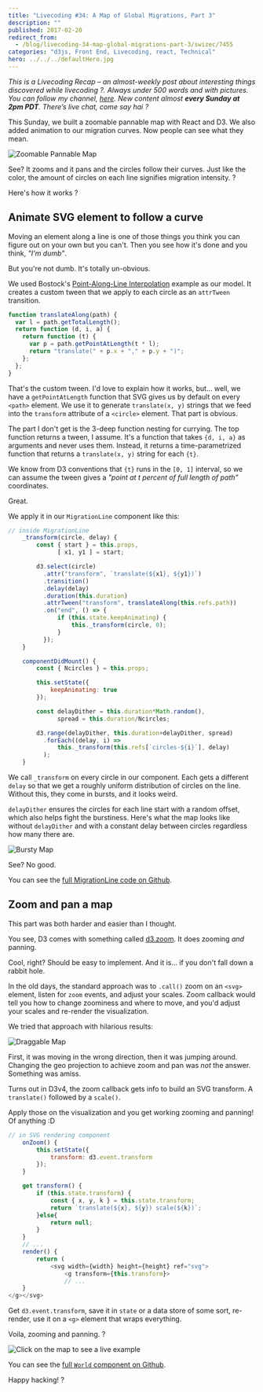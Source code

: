```yaml
---
title: "Livecoding #34: A Map of Global Migrations, Part 3"
description: ""
published: 2017-02-20
redirect_from:
  - /blog/livecoding-34-map-global-migrations-part-3/swizec/7455
categories: "d3js, Front End, Livecoding, react, Technical"
hero: ../../../defaultHero.jpg
---
```


_This is a Livecoding Recap – an almost-weekly post about interesting things discovered while livecoding ?. Always under 500 words and with pictures. You can follow my channel, [here](https://liveedu.tv/swizec). New content almost **every Sunday at 2pm PDT**. There’s live chat, come say hai ?_

This Sunday, we built a zoomable pannable map with React and D3. We also added animation to our migration curves. Now people can see what they mean.

![Zoomable Pannable Map](https://swizec.com/wp-content/uploads/2017/02/uk-migrations.gif)

See? It zooms and it pans and the circles follow their curves. Just like the color, the amount of circles on each line signifies migration intensity. ?

Here's how it works ?

## Animate SVG element to follow a curve

Moving an element along a line is one of those things you think you can figure out on your own but you can't. Then you see how it's done and you think, _"I'm dumb"_.

But you're not dumb. It's totally un-obvious.

We used Bostock's [Point-Along-Line Interpolation](https://bl.ocks.org/mbostock/1705868) example as our model. It creates a custom tween that we apply to each circle as an `attrTween` transition.

```javascript
function translateAlong(path) {
  var l = path.getTotalLength();
  return function (d, i, a) {
    return function (t) {
      var p = path.getPointAtLength(t * l);
      return "translate(" + p.x + "," + p.y + ")";
    };
  };
}
```

That's the custom tween. I'd love to explain how it works, but… well, we have a `getPointAtLength` function that SVG gives us by default on every `<path>` element. We use it to generate `translate(x, y)` strings that we feed into the `transform` attribute of a `<circle>` element. That part is obvious.

The part I don't get is the 3-deep function nesting for currying. The top function returns a tween, I assume. It's a function that takes `{d, i, a}` as arguments and never uses them. Instead, it returns a time-parametrized function that returns a `translate(x, y)` string for each `{t}`.

We know from D3 conventions that `{t}` runs in the `[0, 1]` interval, so we can assume the tween gives a _"point at t percent of full length of path"_ coordinates.

Great.

We apply it in our `MigrationLine` component like this:

```javascript
// inside MigrationLine
    _transform(circle, delay) {
        const { start } = this.props,
              [ x1, y1 ] = start;

        d3.select(circle)
          .attr("transform", `translate(${x1}, ${y1})`)
          .transition()
          .delay(delay)
          .duration(this.duration)
          .attrTween("transform", translateAlong(this.refs.path))
          .on("end", () => {
              if (this.state.keepAnimating) {
                  this._transform(circle, 0);
              }
          });
    }

    componentDidMount() {
        const { Ncircles } = this.props;

        this.setState({
            keepAnimating: true
        });

        const delayDither = this.duration*Math.random(),
              spread = this.duration/Ncircles;

        d3.range(delayDither, this.duration+delayDither, spread)
          .forEach((delay, i) =>
              this._transform(this.refs[`circles-${i}`], delay)
          );
    }
```

We call `_transform` on every circle in our component. Each gets a different `delay` so that we get a roughly uniform distribution of circles on the line. Without this, they come in bursts, and it looks weird.

`delayDither` ensures the circles for each line start with a random offset, which also helps fight the burstiness. Here's what the map looks like without `delayDither` and with a constant delay between circles regardless how many there are.

![Bursty Map](https://swizec.com/wp-content/uploads/2017/02/bursty-map-1.gif)

See? No good.

You can see the [full MigrationLine code on Github](https://github.com/Swizec/migrations-map/blob/de8800aecca4484f8c5827a82c8a746127264143/src/MigrationLine.js).

## Zoom and pan a map

This part was both harder and easier than I thought.

You see, D3 comes with something called [d3.zoom](https://github.com/d3/d3-zoom). It does zooming _and_ panning.

Cool, right? Should be easy to implement. And it is… if you don't fall down a rabbit hole.

In the old days, the standard approach was to `.call()` zoom on an `<svg>` element, listen for `zoom` events, and adjust your scales. Zoom callback would tell you how to change zoominess and where to move, and you'd adjust your scales and re-render the visualization.

We tried that approach with hilarious results:

![Draggable Map](https://swizec.com/wp-content/uploads/2017/02/drag-1.gif)

First, it was moving in the wrong direction, then it was jumping around. Changing the geo projection to achieve zoom and pan was _not_ the answer. Something was amiss.

Turns out in D3v4, the zoom callback gets info to build an SVG transform. A `translate()` followed by a `scale()`.

Apply those on the visualization and you get working zooming and panning! Of anything :D

```javascript
// in SVG rendering component
    onZoom() {
        this.setState({
            transform: d3.event.transform
        });
    }

    get transform() {
        if (this.state.transform) {
            const { x, y, k } = this.state.transform;
            return `translate(${x}, ${y}) scale(${k})`;
        }else{
            return null;
        }
    }
    // ...
    render() {
        return (
            <svg width={width} height={height} ref="svg">
                <g transform={this.transform}>
                // ...
    }
</g></svg>
```

Get `d3.event.transform`, save it in `state` or a data store of some sort, re-render, use it on a `<g>` element that wraps everything.

Voila, zooming and panning. ?

![Click on the map to see a live example](https://swizec.com/wp-content/uploads/2017/02/uk-migrations.gif)

You can see the [full `World` component on Github](https://github.com/Swizec/migrations-map/blob/de8800aecca4484f8c5827a82c8a746127264143/src/Maps.js#L69).

Happy hacking! ?